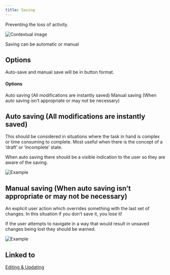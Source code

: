 ```yaml
---
title: Saving
---
```


<PageDescription>

  Preventing the loss of activity.

</PageDescription>

<Row>
  <Column colLg={8}>

![Contextual image](images/0.png)

  </Column>
</Row>

Saving can be automatic or manual

## Options
Auto-save and manual save will be in button format.

#### Options

<AnchorLinks>
  <AnchorLink to="#auto-saving-all-modifications-are-instantly-saved">Auto saving (All modifications are instantly saved)</AnchorLink>
  <AnchorLink to="#manual-saving-when-auto-saving-isnt-appropriate-or-may-not-be-necessary">Manual saving (When auto saving isn’t appropriate or may not be necessary)</AnchorLink>
</AnchorLinks>

## Auto saving (All modifications are instantly saved)

This should be considered in situations where the task in hand is complex or
time consuming to complete. Most useful when there is the concept of a ‘draft’
or ‘incomplete’ state.

When auto saving there should be a visible indication to the user so they are
aware of the saving.

<Row>
 <Column colMd={6} colLg={6}>

![Example](images/1.png)

 </Column>
</Row>

## Manual saving (When auto saving isn’t appropriate or may not be necessary)

An explicit user action which overrides something with the last set of
changes. In this situation if you don’t save it, you lose it!

If the user attempts to navigate in a way that would result in unsaved
changes being lost they should be warned.

<Row>
 <Column colMd={6} colLg={6}>

![Example](images/2.png)

 </Column>
</Row>

## Linked to

[Editing & Updating](../editing)
